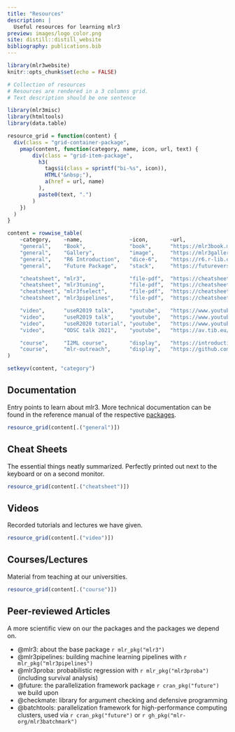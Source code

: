 ```yaml
---
title: "Resources"
description: |
  Useful resources for learning mlr3
preview: images/logo_color.png
site: distill::distill_website
bibliography: publications.bib
---
```


```r
library(mlr3website)
knitr::opts_chunk$set(echo = FALSE)
```

```r
# Collection of resources
# Resources are rendered in a 3 columns grid.
# Text description should be one sentence

library(mlr3misc)
library(htmltools)
library(data.table)

resource_grid = function(content) {
  div(class = "grid-container-package",
    pmap(content, function(category, name, icon, url, text) {
        div(class = "grid-item-package",
          h3(
            tags$i(class = sprintf("bi-%s", icon)),
            HTML("&nbsp;"),
            a(href = url, name)
          ),
          paste0(text, ".")
        )
    })
  )
}

content = rowwise_table(
    ~category,    ~name,               ~icon,       ~url,                                                    ~text,
    "general",    "Book",              "book",      "https://mlr3book.mlr-org.com/",                         "Central entry point to the mlr3verse",
    "general",    "Gallery",           "image",     "https://mlr3gallery.mlr-org.com/",                      "Collection of case studies and demos",
    "general",    "R6 Introduction",   "dice-6",    "https://r6.r-lib.org/articles/Introduction.html",       "Introduction to R6 classes",
    "general",    "Future Package",    "stack",     "https://futureverse.org/",                              "Homepage of the parallelization framework 'future'",

    "cheatsheet", "mlr3",              "file-pdf",  "https://cheatsheets.mlr-org.com/mlr3.pdf",              "Core package cheat sheet",
    "cheatsheet", "mlr3tuning",        "file-pdf",  "https://cheatsheets.mlr-org.com/mlr3tuning.pdf",        "Tuning cheat sheet",
    "cheatsheet", "mlr3fselect",       "file-pdf",  "https://cheatsheets.mlr-org.com/mlr3fselect.pdf",       "Feature selection cheat sheet",
    "cheatsheet", "mlr3pipelines",     "file-pdf",  "https://cheatsheets.mlr-org.com/mlr3pipelines.pdf",     "Pipelines cheat sheet",

    "video",      "useR2019 talk",     "youtube",   "https://www.youtube.com/watch?v=wsP2hiFnDQs",           "Short intro to mlr3",
    "video",      "useR2019 talk",     "youtube",   "https://www.youtube.com/watch?v=gEW5RxkbQuQ",           "Short intro to mlr3pipelines and mlr3tuning",
    "video",      "useR2020 tutorial", "youtube",   "https://www.youtube.com/watch?v=T43hO2o_nZw",           "Tutorial on mlr3, mlr3tuning and mlr3pipelines",
    "video",      "ODSC talk 2021",    "youtube",   "https://av.tib.eu/media/55271",                         "Into to mlr3spatiotempcv and mlr3spatial",

    "course",     "I2ML course",       "display",   "https://introduction-to-machine-learning.netlify.app/", "Introduction to ML course. Free video lectures, slides, quizzes. Exercises use mlr3",
    "course",     "mlr-outreach",      "display",   "https://github.com/mlr-org/mlr-outreach",               "Slides and other material for teaching mlr3"
)

setkeyv(content, "category")
```

## Documentation

Entry points to learn about mlr3.
More technical documentation can be found in the reference manual of the respective [packages](packages.html).

```r
resource_grid(content[.("general")])
```


## Cheat Sheets

The essential things neatly summarized.
Perfectly printed out next to the keyboard or on a second monitor.

```r
resource_grid(content[.("cheatsheet")])
```

## Videos

Recorded tutorials and lectures we have given.

```r
resource_grid(content[.("video")])
```

## Courses/Lectures

Material from teaching at our universities.

```r
resource_grid(content[.("course")])
```


## Peer-reviewed Articles

A more scientific view on our the packages and the packages we depend on.

* @mlr3: about the base package `r mlr_pkg("mlr3")`
* @mlr3pipelines: building machine learning pipelines with `r mlr_pkg("mlr3pipelines")`
* @mlr3proba: probabilistic regression with `r mlr_pkg("mlr3proba")` (including survival analysis)
* @future: the parallelization framework package `r cran_pkg("future")` we build upon
* @checkmate: library for argument checking and defensive programming
* @batchtools: parallelization framework for high-performance computing clusters, used via `r cran_pkg("future")` or `r gh_pkg("mlr-org/mlr3batchmark")`
